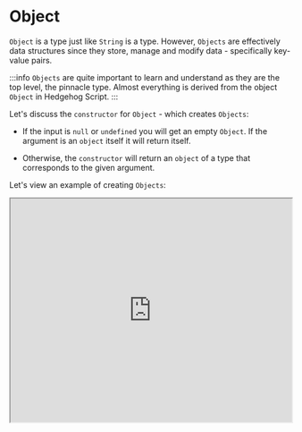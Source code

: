 

# Object

`Object` is a type just like `String` is a type. However, `Objects` are effectively data structures since they store, manage and modify data - specifically key-value pairs.

:::info
`Objects` are quite important to learn and understand as they are the top level, the pinnacle type. Almost everything is derived from the object `Object` in Hedgehog Script.
:::

Let's discuss the `constructor` for `Object` - which creates `Objects`: 

- If the input is `null` or `undefined` you will get an empty `Object`. If the argument is an `object` itself it will return itself.

- Otherwise, the `constructor` will return an `object` of a type that corresponds to the given argument.

Let's view an example of creating `Objects`:

 <iframe
    src="https://hlab.app/s/docs/object_hbook"
    width="100%"
    height="400px"/>

:::info
There is no direct method to delete `Object` properties like `Map` (which has `Map.delete() ` ) for example. Rather, one must use the delete operator. 
:::

There are quite a few methods, static or instance, for `Object`. Let's point out some of them:

- `Object()` - the `constructor`, takes the input and makes it an object. 

- (`static`) `Object.entries()` - returns an array with all [key, value] pairs of a given object. 

- (`static`) `Object.seal()` - prevents other code from deleting properties of an object. 

- (`instance`) `Object.hasOwnProperty()` - returns `true` or `false` based on whether the object has the direct property.

- (`instance`) `Object.toString()` - returns a `String` representation of the object. 


`Objects` can be quite a complex topic. They are fundamental and have a long list of methods and details.

:::tip
If one is curious to learn more, check out [Objects](https://developer.mozilla.org/en-US/docs/Web/JavaScript/Reference/Global_Objects/Object) for more info, specifically in JavaScript (compatible with Hedgehog Script). 
:::
